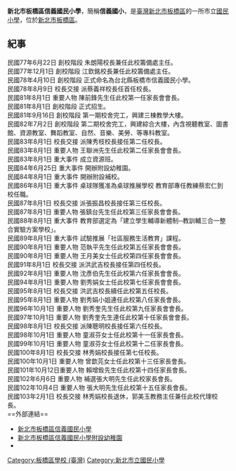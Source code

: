 {{prose|time=2014-03-14T14:50:43+00:00}}
{{refimprove|time=2014-03-14T14:50:43+00:00}}
{{Infobox School
|name           = 新北市板橋區信義國民小學
|other_name     = Xinyi Elementary School,<br>New Taipei City
|image          = 
|motto          = 
|established    = 1989年4月10日
|type           = 市立[[國民小學|國民小學]]
|affiliation    =
|district       = [[新北市|新北市]][[板橋區_(台灣)|板橋區]]
|grades         = 小一至小六，[[幼稚園|幼稚園]]
|principal      = 余昆旺
|faculty        = 
|staff          = 
|students       = 
|magazine       = 
|address        = {{flagicon|TWN}}[[新北市|新北市]][[板橋區_(台灣)|板橋區]]四川路二段245巷60號
|free_label     = 校地面積
|free_text      = 3.9504[[公頃|公頃]]
|website        = [http://www.thyes.ntpc.edu.tw/ www.thyes.ntpc.edu.tw]
|tel              =+886-2-8966-7817
|fax              =+886-2-8966-1986
}}
'''新北市板橋區信義國民小學'''，簡稱'''信義國小'''，是[[臺灣|臺灣]][[新北市|新北市]][[板橋區_(台灣)|板橋區]]的一所市立[[國民小學|國民小學]]，位於[[新北市|新北市]][[板橋區_(台灣)|板橋區]]。

==紀事==
民國77年6月22日	創校階段	朱朗陽校長兼任此校籌備處主任。<br>
民國77年12月1日	創校階段	江欽銘校長兼任此校籌備處主任。<br>
民國78年4月10日	創校階段	正式命名為台北縣板橋市信義國民小學。<br>
民國78年8月9日	校長交接	派蔡義祥校長任首任校長。<br>
民國81年8月1日	重要人物	陳前鋒先生任此校第一任家長會會長。<br>
民國81年8月1日	創校階段	正式招生。<br>
民國81年9月16日	創校階段	第一期校舍完工，興建三棟教學大樓。<br>
民國82年7月2日	創校階段	第二期校舍完工，興建綜合大樓，內含視聽教室、圖書館、資源教室、舞蹈教室、自然、音樂、美勞、等專科教室。<br>
民國83年8月1日	校長交接	派陳秀枝校長接任第二任校長。<br>
民國83年8月1日	重要人物	王聯洲先生任此校第二任家長會會長。<br>
民國83年8月1日	重大事件	成立資源班。<br>
民國84年6月25日	重大事件	開辦附設幼稚園。<br>
民國84年8月1日	重大事件	開辦附設補校。<br>
民國86年8月1日	重大事件	桌球隊獲准為桌球推展學校 教育部專任教練蔡宏仁到校任職。<br>
民國87年8月1日	校長交接	派張振昌校長接任第三任校長。<br>
民國87年8月1日	重要人物	張鎮台先生任此校第三任家長會會長。<br>
民國88年8月1日	重大事件	教育部選定為「建立學生輔導新體制─教訓輔三合一整合實驗方案學校」。<br>
民國89年8月1日	重大事件	試驗推展「社區服務生活教育」課程。<br>
民國90年8月1日	重要人物	范執平先生任此校第五任家長會會長。<br>
民國90年8月1日	重要人物	王月美女士任此校第四任家長會會長。<br>
民國91年8月1日	校長交接	派洪武吉校長接任第四任校長。<br>
民國92年8月1日	重要人物	沈彥伯先生任此校第六任家長會會長。<br>
民國94年8月1日	重要人物	劉秀娟女士任此校第七任家長會會長。<br>
民國95年8月1日	校長交接	洪武吉校長續任此校第五任校長。<br>
民國95年8月1日	重要人物	劉秀娟小姐連任此校第八任家長會長。<br>
民國96年10月1日	重要人物	劉秀奎先生任此校第九任家長會會長。<br>
民國97年10月1日	重要人物	劉秀奎先生連任此校第十任家長會會長。<br>
民國98年8月1日	校長交接	派陳聰明校長接任第六任校長。<br>
民國98年10月1日	重要人物	童淑芬女士任此校第十一任家長會長。<br>
民國99年10月1日	重要人物	童淑芬女士任此校第十二任家長會長。<br>
民國100年8月1日	校長交接	林秀娟校長接任第七任校長。<br>                                                                                                         民國100年10月1日	重要人物	曾歆芫女士任此校第十三任家長會長。<br>
民國101年10月12日重要人物	賴增銓先生任此校第十四任家長會長。<br>
民國102年6月6日	重要人物	補選張大明先生任此校家長會長。<br>
民國102年10月4日 重要人物 張大明先生任此校第十五任家長會長。<br>
民國103年2月1日  校長交接 林秀娟校長退休，郭美玉教務主任兼任此校代理校長。<br>
==外部連結==
*[http://www.thyes.ntpc.edu.tw/ 新北市板橋區信義國民小學] {{Wayback|url=http://www.thyes.ntpc.edu.tw/ |date=20191201152506 }}
*[http://css000000106826.tw.class.uschoolnet.com/ 新北市板橋區信義國民小學附設幼稚園] {{Wayback|url=http://css000000106826.tw.class.uschoolnet.com/ |date=20180529064205 }}
*{{facebook|1086413711454430|新北市板橋區信義國民小學附設幼稚園}}
{{新北市國民小學}}
[[Category:板橋區學校_(臺灣)|Category:板橋區學校 (臺灣)]]
[[Category:新北市立國民小學|Category:新北市立國民小學]]